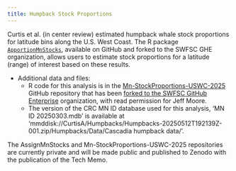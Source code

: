 ```yaml
---
title: Humpback Stock Proportions
---
```


Curtis et al. (in center review) estimated humpback whale stock proportions for latitude bins along the U.S. West Coast. The R package [`ApportionMnStocks`](https://github.com/kacurtis/ApportionMnStocks), available on GitHub and forked to the SWFSC GHE organization, allows users to estimate stock proportions for a latitude (range) of interest based on these results. 

* Additional data and files:
    + R code for this analysis is in the [Mn-StockProportions-USWC-2025](https://github.com/kacurtis/Mn-StockProportions-USWC-2025) GitHub repository that has been [forked to the SWFSC GitHub Enterprise](https://github.com/SWFSC/Mn-StockProportions-USWC-2025) organization, with read permission for Jeff Moore.
    + The version of the CRC MN ID database used for this analysis, 'MN ID 20250303.mdb' is available at 'mmddisk://CurtisA/Humpbacks/Humpbacks-20250512T192139Z-001.zip/Humpbacks/Data/Cascadia humpback data/'. 

The AssignMnStocks and Mn-StockProportions-USWC-2025 repositories are currently private and will be made public and published to Zenodo with the publication of the Tech Memo. 

